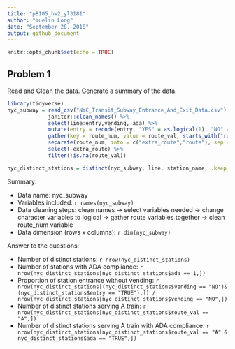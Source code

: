 ```yaml
---
title: "p8105_hw2_yl3181"
author: "Yuelin Long"
date: "September 28, 2018"
output: github_document
---
```


```r
knitr::opts_chunk$set(echo = TRUE)
```

## Problem 1

Read and Clean the data. Generate a summary of the data.
```r
library(tidyverse)
nyc_subway = read_csv("NYC_Transit_Subway_Entrance_And_Exit_Data.csv") %>%
             janitor::clean_names() %>%
             select(line:entry,vending, ada) %>% 
             mutate(entry = recode(entry, "YES" = as.logical(1), "NO" = as.logical(0))) %>% 
             gather(key = route_num, value = route_val, starts_with("route")) %>%
             separate(route_num, into = c("extra_route","route"), sep = 5) %>%
             select(-extra_route) %>%
             filter(!is.na(route_val))

nyc_distinct_stations = distinct(nyc_subway, line, station_name, .keep_all = TRUE)
```

Summary:

+ Data name: nyc_subway
+ Variables included: `r names(nyc_subway)`
+ Data cleaning steps: clean names -> select variables needed -> change character variables to logical -> gather route variables together -> clean route_num variable
+ Data dimension (rows x columns): `r dim(nyc_subway)`


Answer to the questions:

+ Number of distinct stations: `r nrow(nyc_distinct_stations)`
+ Number of stations with ADA compliance: `r nrow(nyc_distinct_stations[nyc_distinct_stations$ada == 1,])`
+ Proportion of station entrance without vending: `r nrow(nyc_distinct_stations[(nyc_distinct_stations$vending == "NO")&(nyc_distinct_stations$entry == "TRUE"),]) /  nrow(nyc_distinct_stations[nyc_distinct_stations$vending == "NO",])`
+ Number of distinct stations serving A train: `r nrow(nyc_distinct_stations[nyc_distinct_stations$route_val == "A",])`
+ Number of distinct stations serving A train with ADA compliance: `r nrow(nyc_distinct_stations[nyc_distinct_stations$route_val == "A" & nyc_distinct_stations$ada == "TRUE",])`